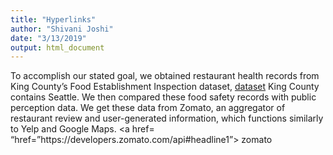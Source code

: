 ```yaml
---
title: "Hyperlinks"
author: "Shivani Joshi"
date: "3/13/2019"
output: html_document
---
```


To accomplish our stated goal, we obtained restaurant health records from King County’s Food Establishment Inspection dataset,
<a href= "https://data.kingcounty.gov/Health-Wellness/Food-Establishment-Inspection-Data/f29f-zza5"> dataset</a>
King County contains Seattle.
We then compared these food safety records with public perception data. We get these data from Zomato, an aggregator of restaurant review and user-generated information, which functions similarly to Yelp and Google Maps.
<a href= "href="https://developers.zomato.com/api#headline1"> zomato</a>



